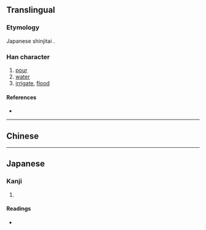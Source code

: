 {{character info/new}}
{{also|灌}}
==Translingual==

===Etymology===
Japanese shinjitai {{Han simp|灌|f=艹|t=𠂉|f2=吅|t2=一}}.

===Han character===
{{Han char|rn=85|rad=水|as=11|sn=14|four=|canj=EOKG}}

# [[pour]]
# [[water]]
# [[irrigate]], [[flood]]

====References====
* {{Han ref|kx=0648.281|dkj=18216|dj=1058.110|hdz=31724.080|uh=6F45|ud=28485}}

----

==Chinese==
{{zh-see|灌|v}}

----

==Japanese==

===Kanji===
{{ja-kanji|grade=|rs=水11}}

# {{defn|lang=ja|sort=水11}}

====Readings====
* {{ja-readings|on=[[かん]] (kan)|kun=[[そそぐ]] (sosogu)}}
